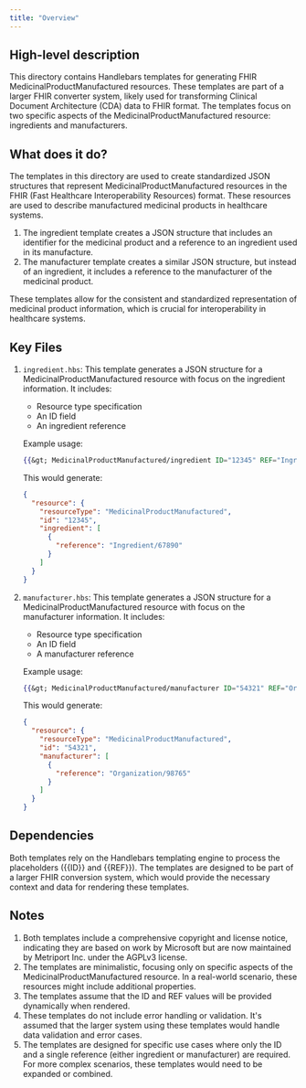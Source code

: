```yaml
---
title: "Overview"
---
```


## High-level description
This directory contains Handlebars templates for generating FHIR MedicinalProductManufactured resources. These templates are part of a larger FHIR converter system, likely used for transforming Clinical Document Architecture (CDA) data to FHIR format. The templates focus on two specific aspects of the MedicinalProductManufactured resource: ingredients and manufacturers.

## What does it do?
The templates in this directory are used to create standardized JSON structures that represent MedicinalProductManufactured resources in the FHIR (Fast Healthcare Interoperability Resources) format. These resources are used to describe manufactured medicinal products in healthcare systems.

1. The ingredient template creates a JSON structure that includes an identifier for the medicinal product and a reference to an ingredient used in its manufacture.
2. The manufacturer template creates a similar JSON structure, but instead of an ingredient, it includes a reference to the manufacturer of the medicinal product.

These templates allow for the consistent and standardized representation of medicinal product information, which is crucial for interoperability in healthcare systems.

## Key Files
1. `ingredient.hbs`: This template generates a JSON structure for a MedicinalProductManufactured resource with focus on the ingredient information. It includes:
   - Resource type specification
   - An ID field
   - An ingredient reference

   Example usage:
   ```handlebars
   {{&gt; MedicinalProductManufactured/ingredient ID="12345" REF="Ingredient/67890"}}
   ```

   This would generate:
   ```json
   {
     "resource": {
       "resourceType": "MedicinalProductManufactured",
       "id": "12345",
       "ingredient": [
         {
           "reference": "Ingredient/67890"
         }
       ]
     }
   }
   ```

2. `manufacturer.hbs`: This template generates a JSON structure for a MedicinalProductManufactured resource with focus on the manufacturer information. It includes:
   - Resource type specification
   - An ID field
   - A manufacturer reference

   Example usage:
   ```handlebars
   {{&gt; MedicinalProductManufactured/manufacturer ID="54321" REF="Organization/98765"}}
   ```

   This would generate:
   ```json
   {
     "resource": {
       "resourceType": "MedicinalProductManufactured",
       "id": "54321",
       "manufacturer": [
         {
           "reference": "Organization/98765"
         }
       ]
     }
   }
   ```

## Dependencies
Both templates rely on the Handlebars templating engine to process the placeholders ({{ID}} and {{REF}}). The templates are designed to be part of a larger FHIR conversion system, which would provide the necessary context and data for rendering these templates.

## Notes
1. Both templates include a comprehensive copyright and license notice, indicating they are based on work by Microsoft but are now maintained by Metriport Inc. under the AGPLv3 license.
2. The templates are minimalistic, focusing only on specific aspects of the MedicinalProductManufactured resource. In a real-world scenario, these resources might include additional properties.
3. The templates assume that the ID and REF values will be provided dynamically when rendered.
4. These templates do not include error handling or validation. It's assumed that the larger system using these templates would handle data validation and error cases.
5. The templates are designed for specific use cases where only the ID and a single reference (either ingredient or manufacturer) are required. For more complex scenarios, these templates would need to be expanded or combined.
